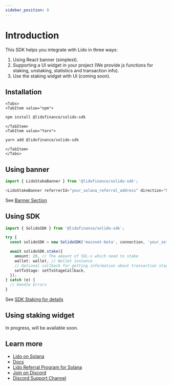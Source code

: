 ```yaml
---
sidebar_position: 0
---
```


# Introduction


This SDK helps you integrate with Lido in three ways:
1. Using React banner (simplest).
2. Supporting a UI widget in your project (We provide js functions for staking, unstaking, statistics and transaction info).
3. Use the staking widget with UI (coming soon).

## Installation

```mdx-code-block
<Tabs>
<TabItem value="npm">
```

```bash
npm install @lidofinance/solido-sdk
```

```mdx-code-block
</TabItem>
<TabItem value="Yarn">
```

```bash
yarn add @lidofinance/solido-sdk
```

```mdx-code-block
</TabItem>
</Tabs>
```

## Using banner

```ts
import { LidoStakeBanner } from '@lidofinance/solido-sdk';

<LidoStakeBanner referrerId="your_solana_referral_address" direction="horizontal" />
```

See [Banner Section](/frontend-integration/banner)

## Using SDK

```ts
import { SolidoSDK } from '@lidofinance/solido-sdk';

try {
  const solidoSDK = new SolidoSDK('mainnet-beta', connection, 'your_solana_referral_address');

  await solidoSDK.stake({
    amount: 20, // The amount of SOL-s which need to stake
    wallet: wallet, // Wallet instance
    // Optional callback for getting information about transaction stage
    setTxStage: setTxStageCallback,
  });
} catch (e) {
  // Handle Errors
}
```

See [SDK Staking for details](/frontend-integration/stake)

## Using staking widget

In progress, will be available soon.

## Learn more
- [Lido on Solana](https://solana.lido.fi/)
- [Docs](https://docs.solana.lido.fi/)
- [Lido Referral Program for Solana](https://help.lido.fi/en/articles/5847184-lido-referral-program-for-solana-integration-guide)
- [Join on Discord](https://discord.gg/vgdPfhZ)
- [Discord Support Channel](https://discord.com/channels/761182643269795850/1008674036508790784)
